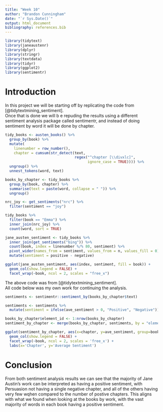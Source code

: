 ```yaml
---
title: "Week 10"
author: "Brandon Cunningham"
date: "`r Sys.Date()`"
output: html_document
bibliography: references.bib
---
```



```r
library(tidytext)
library(janeaustenr)
library(dplyr)
library(stringr)
library(textdata)
library(tidyr)
library(ggplot2)
library(sentimentr)
```

# Introduction

In this project we will be starting off by replicating the code from [@tidytextmining_sentiment].  
Once that is done we will b e repuding the results using a different sentiment analysis package called sentimentr, and instead of doing sentiment by word it will be done by chapter.

```r
tidy_books <- austen_books() %>%
  group_by(book) %>%
  mutate(
    linenumber = row_number(),
    chapter = cumsum(str_detect(text, 
                                regex("^chapter [\\divxlc]", 
                                      ignore_case = TRUE)))) %>%
  ungroup() %>%
  unnest_tokens(word, text)
```


```r
books_by_chapter <- tidy_books %>%
  group_by(book, chapter) %>%
  summarise(text = paste(word, collapse = " ")) %>%
  ungroup()
```


```r
nrc_joy <- get_sentiments("nrc") %>% 
  filter(sentiment == "joy")

tidy_books %>%
  filter(book == "Emma") %>%
  inner_join(nrc_joy) %>%
  count(word, sort = TRUE)
```
```r
jane_austen_sentiment <- tidy_books %>%
  inner_join(get_sentiments("bing")) %>%
  count(book, index = linenumber %/% 80, sentiment) %>%
  pivot_wider(names_from = sentiment, values_from = n, values_fill = 0) %>% 
  mutate(sentiment = positive - negative)
```
```r
ggplot(jane_austen_sentiment, aes(index, sentiment, fill = book)) +
  geom_col(show.legend = FALSE) +
  facet_wrap(~book, ncol = 2, scales = "free_x")
```
  
The above code was from [@tidytextmining_sentiment].  
All code below was my own work for continuing the analysis.



```r
sentiments <- sentimentr::sentiment_by(books_by_chapter$text)

sentiments <- sentiments %>%
  mutate(sentiment = ifelse(ave_sentiment > 0, "Positive", "Negative"))
```
```r
books_by_chapter$element_id <- 1:nrow(books_by_chapter)
sentiment_by_chapter <- merge(books_by_chapter, sentiments, by = "element_id")
```

```r
ggplot(sentiment_by_chapter, aes(x=chapter, y=ave_sentiment, group=book, fill=book)) + 
  geom_col(show.legend = FALSE) +
  facet_wrap(~book, ncol = 2, scales = 'free_x') + 
  labs(x='Chapter', y='Average Sentiment') 
```

# Conclusion

From both sentiment analysis results we can see that the majority of Jane Austin's work can be interpreted as having a positive sentiment, with Persuasion not having a single negative chapter, and all of the others having very few wqhen compared to the number of postive chapters. This aligns with what we found when looking at the books by work, with the vast majority of words in each book having a positive sentiment.








